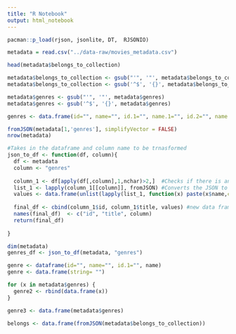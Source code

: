 ```yaml
---
title: "R Notebook"
output: html_notebook
---
```


```r
pacman::p_load(rjson, jsonlite, DT,  RJSONIO)
```

```r
metadata = read.csv("../data-raw/movies_metadata.csv")
```

```r
head(metadata$belongs_to_collection)
```

```r
metadata$belongs_to_collection <- gsub("'", '"', metadata$belongs_to_collection)
metadata$belongs_to_collection <- gsub('^$', '{}', metadata$belongs_to_collection)
```

```r
metadata$genres <- gsub("'", '"', metadata$genres)
metadata$genres <- gsub('^$', '{}', metadata$genres)
```

```r
genres <- data.frame(id="", name="", id.1="", name.1="", id.2="", name.2="", id.3="", name.3="")

fromJSON(metadata[1,'genres'], simplifyVector = FALSE)
nrow(metadata)
```

```r
#Takes in the dataframe and column name to be trnasformed
json_to_df <- function(df, column){
  df <- metadata
  column <- "genres"
  
  column_1 <- df[apply(df[,column],1,nchar)>2,]  #Checks if there is an entry
  list_1 <- lapply(column_1[[column]], fromJSON) #Converts the JSON to a list
  values <- data.frame(unlist(lapply(list_1, function(x) paste(x$name,collapse = ",")))) #Collapsing all the values of the list as a key value pair
  
  final_df <- cbind(column_1$id, column_1$title, values) #new data frame with the key and values a s columns
  names(final_df)  <- c("id", "title", column)
  return(final_df)
  
}
```



```r
dim(metadata)
genres_df <- json_to_df(metadata, "genres")
```



```r
genre <- dataframe(id="", name="", id.1="", name)
genre <- data.frame(string= "")

for (x in metadata$genres) {
  genre2 <- rbind(data.frame(x))
}

genre3 <- data.frame(metadata$genres)

belongs <- data.frame(fromJSON(metadata$belongs_to_collection))
```


